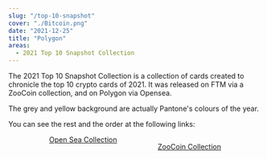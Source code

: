 ```yaml
---
slug: "/top-10-snapshot"
cover: "./Bitcoin.png"
date: "2021-12-25"
title: "Polygon"
areas:
  - 2021 Top 10 Snapshot Collection
---
```

The 2021 Top 10 Snapshot Collection is a collection of cards created to chronicle the top 10 crypto cards of 2021. It was released on FTM via a ZooCoin collection, and on Polygon via Opensea.

The grey and yellow background are actually Pantone's colours of the year.

You can see the rest and the order at the following links:

<div style="display:flex; justify-content:space-evenly; ">
<a href="https://www.element.market/collections/crypto-tcg"><btn>Open Sea Collection</btn></a>

<a href="https://www.element.market/collections/crypto-tcg"><btn>ZooCoin Collection</btn></a>
</div>
